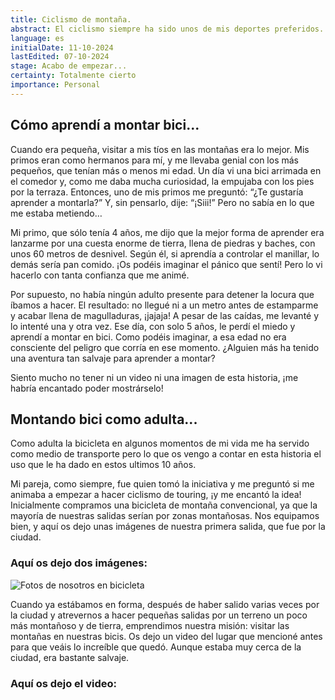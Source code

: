 ```yaml
---
title: Ciclismo de montaña.
abstract: El ciclismo siempre ha sido unos de mis deportes preferidos. Aprendí a montar bicicleta cuando era una niña y de una manera muy salvaje. Aqui os contaré de cómo fue que aprendí y muchas más historias en todo mi recorrido como ciclista.
language: es
initialDate: 11-10-2024
lastEdited: 07-10-2024
stage: Acabo de empezar...
certainty: Totalmente cierto
importance: Personal
---
```


## Cómo aprendí a montar bici...

Cuando era pequeña, visitar a mis tíos en las montañas era lo mejor. Mis primos eran como hermanos para mí, y me llevaba genial con los más pequeños, que tenían más o menos mi edad. Un día vi una bici arrimada en el comedor y, como me daba mucha curiosidad, la empujaba con los pies por la terraza. Entonces, uno de mis primos me preguntó: “¿Te gustaría aprender a montarla?” Y, sin pensarlo, dije: “¡Siii!” Pero no sabía en lo que me estaba metiendo…

Mi primo, que sólo tenía 4 años, me dijo que la mejor forma de aprender era lanzarme por una cuesta enorme de tierra, llena de piedras y baches, con unos 60 metros de desnivel. Según él, si aprendía a controlar el manillar, lo demás sería pan comido. ¡Os podéis imaginar el pánico que sentí! Pero lo vi hacerlo con tanta confianza que me animé.

Por supuesto, no había ningún adulto presente para detener la locura que íbamos a hacer. El resultado: no llegué ni a un metro antes de estamparme y acabar llena de magulladuras, ¡jajaja! A pesar de las caídas, me levanté y lo intenté una y otra vez. Ese día, con solo 5 años, le perdí el miedo y aprendí a montar en bici. Como podéis imaginar, a esa edad no era consciente del peligro que corría en ese momento. ¿Alguien más ha tenido una aventura tan salvaje para aprender a montar?

Siento mucho no tener ni un video ni una imagen de esta historia, ¡me habría encantado poder mostrárselo!

## Montando bici como adulta...

Como adulta la bicicleta en algunos momentos de mi vida me ha servido como medio de transporte pero lo que os vengo a contar en esta historia el uso que le ha dado en estos ultimos 10 años.

Mi pareja, como siempre, fue quien tomó la iniciativa y me preguntó si me animaba a empezar a hacer ciclismo de touring, ¡y me encantó la idea! Inicialmente compramos una bicicleta de montaña convencional, ya que la mayoría de nuestras salidas serían por zonas montañosas. Nos equipamos bien, y aquí os dejo unas imágenes de nuestra primera salida, que fue por la ciudad.

### **Aquí os dejo dos imágenes:**

![Fotos de nosotros en bicicleta](/imagenes/blog/bici/mountain-bike-1.jpg)

Cuando ya estábamos en forma, después de haber salido varias veces por la ciudad y atrevernos a hacer pequeñas salidas por un terreno un poco más montañoso y de tierra, emprendimos nuestra misión: visitar las montañas en nuestras bicis. Os dejo un video del lugar que mencioné antes para que veáis lo increíble que quedó. Aunque estaba muy cerca de la ciudad, era bastante salvaje.

### **Aquí os dejo el video:**
